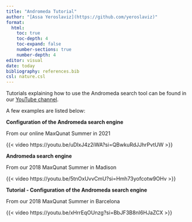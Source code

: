 ```yaml
---
title: "Andromeda Tutorial"
author: "[Assa Yeroslaviz](https://github.com/yeroslaviz)"
format: 
  html:
    toc: true
    toc-depth: 4
    toc-expand: false
    number-sections: true
    number-depth: 4
editor: visual
date: today
bibliography: references.bib
csl: nature.csl
---
```


Tutorials explaining how to use the Andromeda search tool can be found in our [YouTube channel](https://www.youtube.com/c/MaxQuantChannel).

A few examples are listed below:

**Configuration of the Andromeda search engine**

From our online MaxQunat Summer in 2021

{{< video https://youtu.be/uDIxJ4z2iWA?si=QBwkuRdJJhrPvtUW >}}


**Andromeda search engine**

From our 2018 MaxQunat Summer in Madison

{{< video https://youtu.be/5tnOxUvvCmU?si=Hmh73yofcotw9OHv >}}


**Tutorial - Configuration of the Andromeda search engine**

From our 2018 MaxQunat Summer in Barcelona

{{< video https://youtu.be/xHrrEqOUnzg?si=BbJF3B8nI6HJaZCX >}}




